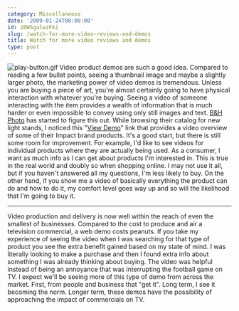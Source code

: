 ```yaml
---
category: Miscellaneous
date: '2009-01-24T00:00:00'
id: 20WSgalwzFki
slug: /watch-for-more-video-reviews-and-demos
title: Watch for more video reviews and demos
type: post
---
```


![play-button.gif](http://www.alanwsmith.com/blog/wp-content/uploads/2009/01/play-button.gif)
Video product demos are such a good idea. Compared to reading a few
bullet points, seeing a thumbnail image and maybe a slightly larger
photo, the marketing power of video demos is tremendous. Unless you
are buying a piece of art, you're almost certainly going to have
physical interaction with whatever you're buying. Seeing a video of
someone interacting with the item provides a wealth of information
that is much harder or even impossible to convey using only still
images and text. [B&H Photo](http://www.bhphotovideo.com/) has
started to figure this out. While browsing their catalog for new
light stands, I noticed this
"[View Demo](http://www.video.bhphotovideo.com/?skin=oneclip&autoplay=true&fr_story=FRdamp332427)"
link that provides a video overview of some of their Impact brand
products. It's a good start, but there is still some room for
improvement. For example, I'd like to see videos for individual
products where they are actually being used. As a consumer, I want
as much info as I can get about products I'm interested in. This is
true in the real world and doubly so when shopping online. I may
not use it all, but if you haven't answered all my questions, I'm
less likely to buy. On the other hand, if you show me a video of
basically everything the product can do and how to do it, my
comfort level goes way up and so will the likelihood that I'm going
to buy it.

* * * * *

Video production and delivery is now well within the reach of even
the smallest of businesses. Compared to the cost to produce and air
a television commercial, a web demo costs peanuts. If you take my
experience of seeing the video when I was searching for that type
of product you see the extra benefit gained based on my state of
mind. I was literally looking to make a purchase and then I found
extra info about something I was already thinking about buying. The
video was helpful instead of being an annoyance that was
interrupting the football game on TV. I expect we'll be seeing more
of this type of demo from across the market. First, from people and
business that "get it". Long term, I see it becoming the norm.
Longer term, these demos have the possibility of approaching the
impact of commercials on TV.